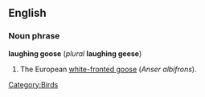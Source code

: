 ==English==
===Noun phrase===
'''laughing goose''' (''plural'' '''laughing geese''')

#The European [[white-fronted goose]] (''Anser albifrons'').

[[Category:Birds]]